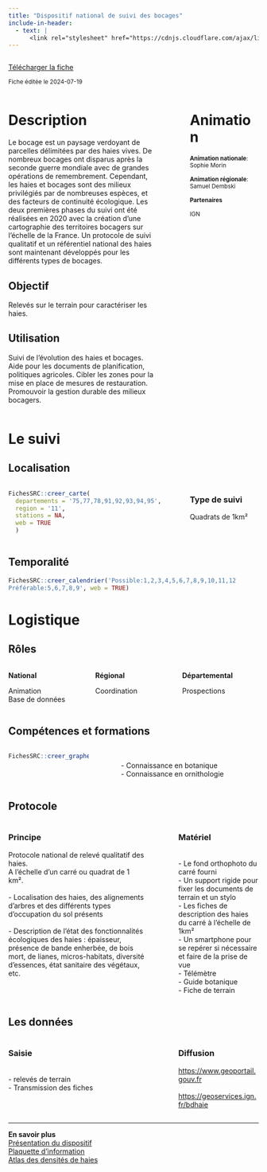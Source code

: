 ```yaml
---
title: "Dispositif national de suivi des bocages"
include-in-header:
  - text: |
      <link rel="stylesheet" href="https://cdnjs.cloudflare.com/ajax/libs/font-awesome/6.0.0-beta3/css/all.min.css">
---
```


:::::::::::::: {.columns}
::: {.column width="70%"}
<a href="bocage.xlsx" class="btn btn-primary" download>
  <i class="fas fa-file-arrow-down"></i> Télécharger la fiche
</a>

<small>Fiche éditée le 2024-07-19</small>

:::
::: {.column width="5%"}
:::
::: {.column width="25%"}


:::
::::::::::::::


:::::::::::::: {.columns}
::: {.column width="65%"}
# Description

Le bocage est un paysage verdoyant de parcelles délimitées par des haies vives. De nombreux bocages ont disparus après la seconde guerre mondiale avec de grandes opérations de remembrement. Cependant, les haies et bocages sont des milieux privilégiés par de nombreuses espèces, et des facteurs de continuité écologique. Les deux premières phases du suivi ont été réalisées en 2020 avec la création d’une cartographie des territoires bocagers sur l’échelle de la France. Un protocole de suivi qualitatif et un référentiel national des haies sont maintenant développés pour les différents types de bocages.


## Objectif

Relevés sur le terrain pour caractériser les haies. 

## Utilisation

Suivi de l’évolution des haies et bocages. Aide pour les documents de planification, politiques agricoles. Cibler les zones pour la mise en place de mesures de restauration. Promouvoir la gestion durable des milieux bocagers.
:::
::: {.column width="5%"}
:::
::: {.column width="30%"}
# Animation
<small>
<b>Animation nationale</b>:<br>Sophie Morin<br><br><b>Animation régionale</b>:<br>Samuel Dembski

<b>Partenaires</b>

IGN
</small>
:::
::::::::::::::

# Le suivi

## Localisation
:::::::::::::: {.columns}
::: {.column width="67%"}

```r
FichesSRC::creer_carte(
  departements = '75,77,78,91,92,93,94,95',
  region = '11',
  stations = NA,
  web = TRUE
  )
```

:::
:::{.column width="3%"}
:::
:::{.column width="30%"}
### Type de suivi
Quadrats de 1km²
:::
::::::::::::::
## Temporalité



```r
FichesSRC::creer_calendrier('Possible:1,2,3,4,5,6,7,8,9,10,11,12
Préférable:5,6,7,8,9', web = TRUE)
```


# Logistique

## Rôles
:::::::::::::: {.columns}
::: {.column width="33%"}
<b>National</b>

Animation<br>Base de données
:::
::: {.column width="33%"}
<b>Régional</b>

Coordination
:::
::: {.column width="33%"}
<b>Départemental</b>

Prospections
:::
::::::::::::::

## Compétences et formations

:::::::::::::: {.columns}
::: {.column width="35%"}

```r
FichesSRC::creer_graphe_expertise('Maitrise', '1')
```


:::
::: {.column width="5%"}
:::
::: {.column width="60%"}
<br>- Connaissance en botanique<br>- Connaissance en ornithologie
:::
::::::::::::::


## Protocole
:::::::::::::: {.columns}
::: {.column width="60%"}
### Principe

Protocole national de relevé qualitatif  des haies. <br>A l’échelle d’un carré ou quadrat de 1 km².<br><br>- Localisation des haies, des alignements d’arbres et des différents types d’occupation du sol présents<br> <br>- Description de l’état des fonctionnalités écologiques des haies : épaisseur, présence de bande enherbée, de bois mort, de lianes, micros-habitats, diversité d’essences, état sanitaire des végétaux, etc.
:::
::: {.column width="5%"}
:::
::: {.column width="35%"}
### Matériel

<br>- Le fond orthophoto du carré fourni <br>- Un support rigide pour fixer les documents de terrain et un stylo <br>- Les fiches de description des haies du carré à l’échelle de 1km²<br>- Un smartphone pour se repérer si nécessaire et faire de la prise de vue <br>- Télémètre<br>- Guide botanique<br>- Fiche de terrain
:::
::::::::::::::

## Les données

:::::::::::::: {.columns}
::: {.column width="60%"}
### Saisie

<br>- relevés de terrain<br>- Transmission des fiches
:::
::: {.column width="5%"}
:::
::: {.column width="35%"}
### Diffusion

<a href='https://www.geoportail.gouv.fr'>https://www.geoportail.gouv.fr</a><br><br><a href='https://geoservices.ign.fr/bdhaie'>https://geoservices.ign.fr/bdhaie</a>
:::
::::::::::::::

<hr>

<div class="card">
  <b>En savoir plus</b><br>
  <a href="http://www.set-revue.fr/caracteriser-et-suivre-qualitativement-et-quantitativement-les-haies-et-le-bocage-en-France">Présentation du dispositif</a><br>
  <a href="http://www.polebocage.fr/IMG/pdf/dsb_4pages_v11.pdf">Plaquette d'information</a><br>
  <a href="https://ged.ofb.fr/share/page/site/ple-bocage-faune-sauvage">Atlas des densités de haies</a><br>
  
  
  
</div>
